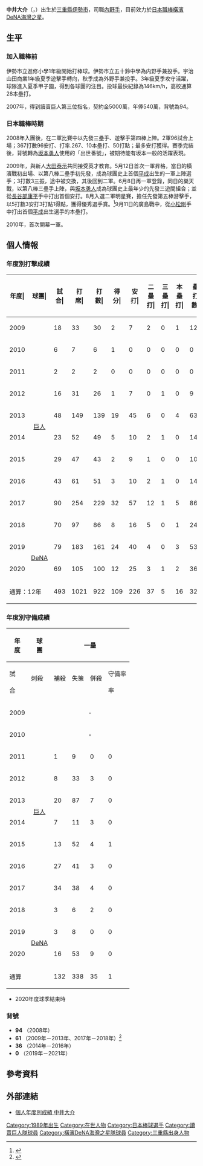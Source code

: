 {{Infobox NPB player|
|name=中井大介|
|image=YG-Daisuke-Nakai.jpg|
|width=300|
|position=內野手|
|team=|
|number=|
|bats=右|
|throws=右|
|birthdate={{birth_date_and_age|1989|11|27|mf=y}}|
|birthplace={{JPN}}[[三重縣|三重縣]][[伊勢市|伊勢市]]|
|debutdate=5月12日
|debutyear=2009年
|debutteam=讀賣巨人
|statyear=2021年球季
|stat1label=打擊率
|stat1value=0.243
|stat2label=全壘打
|stat2value=16
|stat3label=打點
|stat3value=65
|stat4label=盜壘
|stat4value=11
|teams=<nowiki></nowiki>
* 三重縣立宇治山田商業高等學校
* [[讀賣巨人|讀賣巨人]]（2008年－2018年）
* [[横濱DeNA海灣之星|横濱DeNA海灣之星]]（2019年－2021年）
}} 

'''中井大介'''（{{jpn|j=中井 大介|hg=なかい だいすけ|rm=Nakai Daisuke}}，{{bd|1989年|11月27日|catIdx=Nakai, Daisuke}}）出生於[[三重縣|三重縣]][[伊勢市|伊勢市]]，司職[[內野手|內野手]]，目前效力於[[日本職棒|日本職棒]][[橫濱DeNA海灣之星|橫濱DeNA海灣之星]]。

==生平==
===加入職棒前===

伊勢市立進修小學1年級開始打棒球。伊勢市立五十鈴中學為内野手兼投手。宇治山田商業1年級夏季遊擊手轉向，秋季成為外野手兼投手。3年級夏季攻守活躍，球隊進入夏季甲子園，得到各球團的注目。投球最快紀錄為146km/h，高校通算28本壘打。

2007年，得到讀賣巨人第三位指名，契約金5000萬，年俸540萬，背號為94。

===日本職棒時期===

2008年入團後，在二軍比賽中以先發三壘手、遊擊手第四棒上陣。2軍96試合上場；367打數96安打、打率.267、10本壘打、50打點；最多安打獲得。賽季完結後，背號轉為[[坂本勇人|坂本勇人]]使用的「出世番號」，被期待能有坂本一般的活躍表現。

2009年，與新人[[大田泰示|大田泰示]]共同接受英才教育。5月12日首次一軍昇格，當日的橫濱戰初出場、以第八棒二壘手初先發，成為球團史上首個[[平成|平成]]出生的一軍上陣選手；3打數3三振，途中被交換，其後回到二軍。6月8日再一軍登錄，同日的樂天戰，以第八棒三壘手上陣，與[[坂本勇人|坂本勇人]]成為球團史上最年少的先發三遊間組合；並從[[長谷部康平|長谷部康平]]手中打出首個安打。8月入選二軍明星賽，擔任先發第五棒游擊手，以5打數3安打3打點1得點，獲得優秀選手賞。<ref>{{Cite web |url=http://www.npb.or.jp/freshas/index_2008.html |title=2008年フレッシュオールスター - 日本野球機構オフィシャルサイト |accessdate=2010-05-21 |archive-date=2015-07-18 |archive-url=https://web.archive.org/web/20150718003014/http://www.npb.or.jp/freshas/index_2008.html |dead-url=no }}</ref>9月11日的廣島戰中，從[[小松剛|小松剛]]手中打出首個[[平成|平成]]出生選手的本壘打。

2010年，首次開幕一軍。
== 個人情報 ==
=== 年度別打擊成績 ===
{| class="wikitable" style="text-align:right; font-size:small"
|-bgcolor="#efefef"
!年度|!!球團|!!試合|!!打<br>席|!!打<br>數|!!得分|!!安打|!!二<br>壘<br>打|!!三<br>壘<br>打|!!本<br>壘<br>打|!!壘<br>打<br>數|!!打點|!!盜壘|!!盜<br>壘<br>刺|!!觸擊|!!犧<br>牲<br>打|!!保送|!!敬遠|!!觸身|!!三振|!!雙殺|!!打<br>擊<br>率|!!上<br>壘<br>率|!!長<br>打<br>率|!!OPS
|-
|style="text-align:center"|2009
|rowspan="10" style="text-align:center"|[[讀賣巨人|巨人]]
|18||33||30||2||7||2||0||1||12||6||2||0||2||1||0||0||0||11||0||.233||.226||.400||.626
|-
|style="text-align:center"|2010
|6||7||6||1||0||0||0||0||0||0||0||0||0||0||0||0||1||3||0||.000||.143||.000||.143
|-
|style="text-align:center;"|2011
|2||2||2||0||0||0||0||0||0||0||0||0||0||0||0||0||0||1||0||.000||.000||.000||.000
|-
|style="text-align:center;"|2012
|16||31||26||1||7||0||1||0||9||1||1||0||0||0||5||0||0||7||0||.269||.387||.346||.733
|-
|style="text-align:center;"|2013
|48||149||139||19||45||6||0||4||63||17||2||1||2||0||8||0||0||12||4||.324||.361||.453||.814
|-
|style="text-align:center;"|2014
|23||52||49||5||10||2||1||0||14||3||1||0||0||0||3||0||0||13||3||.204||.250||.286||.536
|-
|style="text-align:center;"|2015
|29||47||43||2||9||1||0||0||10||2||0||0||1||0||2||0||1||9||0||.209||.261||.233||.493
|-
|style="text-align:center;"|2016
|43||61||51||3||10||2||1||0||14||4||0||0||1||1||7||0||1||13||0||.196||.300||.275||.575
|-
|style="text-align:center;"|2017
|90||254||229||32||57||12||1||5||86||15||2||1||4||1||19||0||1||44||5||.249||.308||.376||.684
|-
|style="text-align: center;"|2018
|70||97||86||8||16||5||0||1||24||6||0||0||3||0||6||0||2||25||3||.186||.255||.279||.534
|-
|style="text-align:center;"|2019
|rowspan="2" style="text-align:center;white-space:nowrap;"|[[橫濱DeNA海灣之星|DeNA]]
|79||183||161||24||40||4||0||3||53||7||2||1||3||1||18||0||0||34||9||.248||.322||.329||.651
|-
|style="text-align:center;"|2020
|69||105||100||12||25||3||1||2||36||4||1||0||1||0||3||0||1||23||1||.250||.279||.360||.639
|-
!colspan="2"|通算：12年
|493||1021||922||109||226||37||5||16||321||65||11||3||17||4||71||0||7||195||25||.245||.303||.348||.651
|}

=== 年度別守備成績 ===
{| class="wikitable" style="text-align: right; font-size: small;"
!rowspan="2"|年<br />度!!rowspan="2"|球<br />團!!colspan="6"|一壘!!colspan="6"|二壘!!colspan="6"|三壘!!colspan="6"|外野
|-style="line-height:1.25em;"
!試<br /><br />合!!刺殺<br /><br />!!補殺<br /><br />!!失策<br /><br />!!併殺<br /><br />!!守備率<br /><br />率!!試<br /><br />合!!刺<br /><br />殺!!補<br /><br />殺!!失<br /><br />策!!併<br /><br />殺!!守<br />備<br />率!!試<br /><br />合!!刺<br /><br />殺!!補<br /><br />殺!!失<br /><br />策!!併<br /><br />殺!!守<br />備<br />率!!試<br /><br />合!!刺<br /><br />殺!!補<br /><br />殺!!失<br /><br />策!!併<br /><br />殺!!守<br />備<br />率
|-
|style="text-align:center;"|2009
|rowspan="10" style="text-align:center; white-space:nowrap;"|[[讀賣巨人|巨人]]
|colspan="6" style="text-align: center;"|-||4||3||3||2||0||.750||14||6||13||1||2||.950||colspan="6" style="text-align: center;"|-
|-
|style="text-align:center;"|2010
|colspan="6" style="text-align: center;"|-||2||6||4||1||3||.909||2||1||2||0||0||1.000||colspan="6" style="text-align: center;"|-
|-
|style="text-align:center;"|2011
|1||9||0||0||1||1.000||colspan="6" style="text-align: center;"|-||1||0||0||0||0||.000||colspan="6" style="text-align: center;"|-
|-
|style="text-align:center;"|2012
|8||33||3||0||3||1.000||3||8||4||0||1||1.000||6||1||7||0||1||1.000||colspan="6" style="text-align: center;"|-
|-
|style="text-align:center;"|2013
|20||87||7||0||10||1.000||30||56||47||1||11||.990||4||1||0||0||0||1.000||3||4||0||0||0||1.000
|-
|style="text-align:center;"|2014
|7||11||3||0||1||1.000||colspan="6" style="text-align: center;"|-||3||2||1||0||0||1.000||13||19||0||1||0||.950
|-
|style="text-align:center;"|2015
|13||52||4||1||2||.982||4||5||2||0||2||1.000||4||4||8||1||0||.923||colspan="6" style="text-align: center;"|-
|-
|style="text-align:center;"|2016
|27||41||3||0||7||1.000||9||19||16||2||5||.946||1||0||0||0||0||.000||3||3||1||0||0||1.000
|-
|style="text-align:center;"|2017
|34||38||4||0||6||1.000||54||124||143||5||33||.982||colspan="6" style="text-align: center;"|-||21||12||1||0||0||1.000
|-
|style="text-align:center;"|2018
|3||6||2||0||0||1.000||6||10||5||1||1||.938||18||5||11||1||1||.941||42||33||1||0||0||1.000
|-
|style="text-align:center;"|2019
|rowspan="2" style="text-align:center; white-space:nowrap;"|[[橫濱DeNA海灣之星|DeNA]]
|3||8||0||0||1||1.000||44||73||94||4||18||.977||8||1||7||0||1||1.000||1||0||0||0||0||.000
|-
|style="text-align:center;"|2020
|16||53||9||0||10||1.000||20||16||19||2||4||.946||7||3||7||1||2||.909||colspan="6" style="text-align: center;"|-
|-
!colspan="2"|通算
|132||338||35||1||41||.997||176||320||337||18||78||.973||68||24||56||4||7||.952||82||72||3||1||0||.987
|}
* 2020年度球季結束時

=== 背號 ===
*'''94''' （2008年）
*'''61''' （2009年－2013年、2017年－2018年）<ref>{{cite news|url=http://www.nikkansports.com/baseball/news/1732755.html|title=巨人が背番号変更発表、トレード加入吉川「21」|newspaper=日刊スポーツ|date=2016-11-02|accessdate=2016-11-02|archive-date=2019-03-31|archive-url=https://web.archive.org/web/20190331204616/https://www.nikkansports.com/baseball/news/1732755.html|dead-url=no}}</ref>
*'''36''' （2014年－2016年）
*'''0''' （2019年－2021年）

== 參考資料 ==
{{reflist}}

== 外部連結 ==
* [https://npb.jp/bis/players/21025116.html 個人年度別成績 中井大介]{{Wayback|url=https://npb.jp/bis/players/21025116.html |date=20201021072930 }} {{ja icon}}

{{DEFAULTSORT:Nakai, Daisuke}}
[[Category:1989年出生|Category:1989年出生]]
[[Category:在世人物|Category:在世人物]]
[[Category:日本棒球選手|Category:日本棒球選手]]
[[Category:讀賣巨人隊球員|Category:讀賣巨人隊球員]]
[[Category:橫濱DeNA海灣之星隊球員|Category:橫濱DeNA海灣之星隊球員]]
[[Category:三重縣出身人物|Category:三重縣出身人物]]